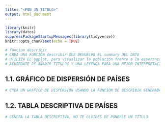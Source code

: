 ---
title: "<PON UN TITULO>"
output: html_document
---

```{r setup, include=FALSE}
library(knitr)
library(datos)
suppressPackageStartupMessages(library(tidyverse))
knitr::opts_chunk$set(echo = TRUE)

# funcion describir
# CREA UNA FUNCIÓN describir QUE DEVUELVA EL summary DEL DATA
# UTILIZA EL ggplot, para visualizar la población frente a la esperanza de vida, separando cada gráfico por el año desde 1952 hasta 2007
# ACUERDATE DE AÑADIR TITULOS Y UNA LEYENDA PARA UNA MEJOR INTERPRETACIÓN

```

## 1.1. GRÁFICO DE DISPERSIÓN DE PAÍSES

```{r}
# CREA UN GRAFICO DE DISPERSION USANDO LA FUNCIÓN DE DESCRIBIR GENERADA ANTERIOMENTE

```

## 1.2. TABLA DESCRIPTIVA DE PAÍSES 

```{r}
# GENERA LA TABLA DESCRIPTIVA, NO TE OLVIDES DE PONERLE UN TITULO

```

